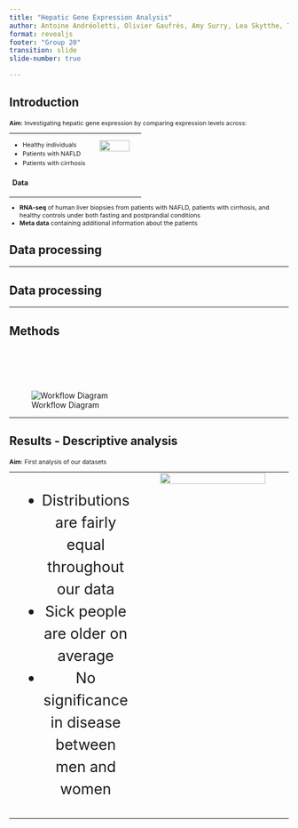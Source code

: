 ```yaml
---
title: "Hepatic Gene Expression Analysis"
author: Antoine Andréoletti, Olivier Gaufrès, Amy Surry, Lea Skytthe, Trine Søgaard
format: revealjs
footer: "Group 20" 
transition: slide
slide-number: true

---
```


## Introduction

<div style="font-size: 78%;">

**Aim**: Investigating hepatic gene expression by comparing expression levels across:

<table style="width:100%; font-size: inherit; line-height: 1.5;">
<tr>
<td style="width:60%; vertical-align: top;"> 

  - Healthy individuals  
  - Patients with NAFLD  
  - Patients with cirrhosis 

### Data
 
</td>
<td style="width:40%; text-align:center; vertical-align: top;">

![](doc/Pictures_for_presentation/liver_pic.png){style="width:80%;"}

</td>
</tr>
</table>

  - **RNA-seq** of human liver biopsies from patients with NAFLD, patients with cirrhosis, and healthy controls under both fasting and postprandial conditions  
  - **Meta data** containing additional information about the patients 

</div>


## Data processing

---

## Data processing

---

## Methods

<br><br>

![Workflow Diagram](doc/Pictures_for_presentation/R-flowdiagram.drawio.png){style="margin-top: 30px;"}

---

## Results - Descriptive analysis

<div style="font-size: 78%;">

**Aim**: First analysis of our datasets

<table style="height:80%; font-size: inherit; line-height: 1.5;">
<tr>

<td style="width:40%; text-align:center; vertical-align:middle; font-size: 20pt">
- Distributions are fairly equal throughout our data
- Sick people are older on average
- No significance in disease between men and women
</td>

<td style="width:60%; text-align:center; vertical-align: top;">
![](results/EDA.png){style="width:85%"}
</td>

</tr>
</table>

</div>

---

## Results - PCA/Heatmap

Some plots

---

## Results - DEA

Compare gene expression levels between groups using **DESeq2** [Output:]{.underline} Global Mean - Fold-change - Adjusted-p-value

::: {style="display: flex; align-items: center; justify-content: center;"}
<img src="results/DEA/DEA-fasting.png" alt="Volcano Plot" style="width: 45%; margin-right: 90px;"/> <img src="results/DEA/heatmap-topN-genes-fasting.png" alt="Heatmap" style="width: 45%;"/>
:::

---

## Results - GSEA

<div style="font-size: 78%;">

**Aim**: Investigating hepatic gene set enrichment

<table style="font-size: inherit; line-height: 1.5;">
<tr>

<td style="width:40%; text-align:center; vertical-align:middle; font-size: 20pt">
- C11 hepatocytes is a subtype of hepatocytes (1 of 3)
- Hepatocytes produces hepatokines (hormone involved in metabolic regulation)
- Some therapies try to promote hepatocyte regeneration
</td>

<td style="width:60%; text-align:center; vertical-align: top;">
![](results/GSEA/GSEA_sick_vs_healthy_patients_fasting.png){style="width:100%"}
</td>

</tr>
</table>

</div>

---

## Discussion / Conclusion

- Key points
- Count_data derived from micro-array
- Troubles with DESeq2 package and dplyr
- Key points
